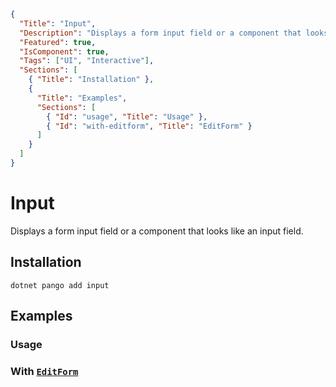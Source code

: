 ```json :pango-ui-document-metadata
{
  "Title": "Input",
  "Description": "Displays a form input field or a component that looks like an input field.",
  "Featured": true,
  "IsComponent": true,
  "Tags": ["UI", "Interactive"],
  "Sections": [
    { "Title": "Installation" },
    {
      "Title": "Examples",
      "Sections": [
        { "Id": "usage", "Title": "Usage" },
        { "Id": "with-editform", "Title": "EditForm" }
      ]
    }
  ]
}
```

# Input

Displays a form input field or a component that looks like an input field.

<ComponentPreview CodeSrc="Docs/Snippets/ExamplesInputDefault.razor" >
    <ExamplesInputDefault />
</ComponentPreview>

## Installation

<Code Language="fish" class="py-2">dotnet pango add input</Code>

## Examples

### Usage

<ComponentPreview CodeSrc="Docs/Snippets/ExamplesInputUsage.razor" >
    <ExamplesInputUsage />
</ComponentPreview>

### With [`EditForm`](https://learn.microsoft.com/en-us/aspnet/core/blazor/forms/binding?view=aspnetcore-8.0#editformeditcontext-model)

<ComponentPreview CodeSrc="Docs/Snippets/ExamplesInputEditForm.razor" >
    <ExamplesInputEditForm />
</ComponentPreview>
